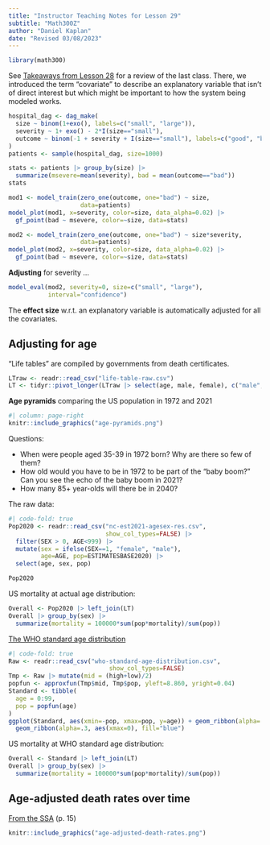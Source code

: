 ```yaml
---
title: "Instructor Teaching Notes for Lesson 29"
subtitle: "Math300Z"
author: "Daniel Kaplan"
date: "Revised 03/08/2023"
---
```



```r
library(math300)
```

See [Takeaways from Lesson 28](https://dtkaplan.github.io/Math300blog/posts/Takeaways-28/) for a review of the last class. There, we introduced the term "covariate" to describe an explanatory variable that isn't of direct interest but which might be important to how the system being modeled works. 

```r
hospital_dag <- dag_make(
  size ~ binom(1+exo(), labels=c("small", "large")),
  severity ~ 1+ exo() - 2*I(size=="small"),
  outcome ~ binom(-1 + severity + I(size=="small"), labels=c("good", "bad"))
)
patients <- sample(hospital_dag, size=1000)
```

```r
stats <- patients |> group_by(size) |>
  summarize(msevere=mean(severity), bad = mean(outcome=="bad"))
stats
```

```r
mod1 <- model_train(zero_one(outcome, one="bad") ~ size, 
                    data=patients)
model_plot(mod1, x=severity, color=size, data_alpha=0.02) |>
  gf_point(bad ~ msevere, color=~size, data=stats)
```


```r
mod2 <- model_train(zero_one(outcome, one="bad") ~ size*severity, 
                    data=patients)
model_plot(mod2, x=severity, color=size, data_alpha=0.02) |>
  gf_point(bad ~ msevere, color=~size, data=stats)
```

**Adjusting** for severity ...

```r
model_eval(mod2, severity=0, size=c("small", "large"),
           interval="confidence")
```

The **effect size** w.r.t. an explanatory variable is automatically adjusted for all the covariates.


## Adjusting for age

"Life tables" are compiled by governments from death certificates.

```r
LTraw <- readr::read_csv("life-table-raw.csv")
LT <- tidyr::pivot_longer(LTraw |> select(age, male, female), c("male", "female"), names_to="sex", values_to="mortality")

```

**Age pyramids** comparing the US population in 1972 and 2021

```r
#| column: page-right
knitr::include_graphics("age-pyramids.png")
```

Questions:

- When were people aged 35-39 in 1972 born? Why are there so few of them?
- How old would you have to be in 1972 to be part of the "baby boom?" Can you see the echo of the baby boom in 2021?
- How many 85+ year-olds will there be in 2040?

The raw data:

```r
#| code-fold: true
Pop2020 <- readr::read_csv("nc-est2021-agesex-res.csv",
                           show_col_types=FALSE) |>
  filter(SEX > 0, AGE<999) |>
  mutate(sex = ifelse(SEX==1, "female", "male"), 
         age=AGE, pop=ESTIMATESBASE2020) |> 
  select(age, sex, pop)
```

```r
Pop2020
```

US mortality at actual age distribution:

```r
Overall <- Pop2020 |> left_join(LT)
Overall |> group_by(sex) |>
  summarize(mortality = 100000*sum(pop*mortality)/sum(pop))
```


[The WHO standard age distribution](https://seer.cancer.gov/stdpopulations/world.who.html)

```r
#| code-fold: true
Raw <- readr::read_csv("who-standard-age-distribution.csv",
                            show_col_types=FALSE)
Tmp <- Raw |> mutate(mid = (high+low)/2)
popfun <- approxfun(Tmp$mid, Tmp$pop, yleft=8.860, yright=0.04)
Standard <- tibble(
  age = 0:99,
  pop = popfun(age)
)
ggplot(Standard, aes(xmin=-pop, xmax=pop, y=age)) + geom_ribbon(alpha=.3, aes(xmin=0), fill="green") + 
  geom_ribbon(alpha=.3, aes(xmax=0), fill="blue")  
```

US mortality at WHO standard age distribution:

```r
Overall <- Standard |> left_join(LT)
Overall |> group_by(sex) |>
  summarize(mortality = 100000*sum(pop*mortality)/sum(pop))
```

## Age-adjusted death rates over time

[From the SSA](https://www.ssa.gov/oact/NOTES/pdf_studies/study120.pdf) (p. 15)

```r
knitr::include_graphics("age-adjusted-death-rates.png")
```

